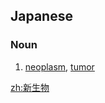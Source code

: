 ==Japanese==
{{ja-kanjitab|しん|せい|ぶつ|yomi=on}}

===Noun===
{{ja-noun|しんせいぶつ}}
# [[neoplasm]], [[tumor]]

[[zh:新生物]]